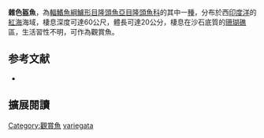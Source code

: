 {{Speciesbox
| name = 雜色盔魚
| image = 
| image_width = 250px
| status = LC
| status_system = IUCN3.1
| genus = Coris
| species = variegata
| authority = [[Rüppell|Rüppell]], 1835
| synonyms = *''Halichoeres variegatus''<br /><small>Rüppell, 1835</small> ''
*''Coris variegatus''<br /><small>Rüppell, 1835</small>
}}

'''雜色盔魚'''，為[[輻鰭魚綱|輻鰭魚綱]][[鱸形目|鱸形目]][[隆頭魚亞目|隆頭魚亞目]][[隆頭魚科|隆頭魚科]]的其中一[[種|種]]，分布於西[[印度洋|印度洋]]的[[紅海|紅海]]海域，棲息深度可達60公尺，體長可達20公分，棲息在沙石底質的[[珊瑚礁|珊瑚礁]]區，生活習性不明，可作為觀賞魚。
==参考文献==
*{{FishBase_species|genus=Coris|species=variegata |year=2013|month=7}}
== 擴展閱讀 ==
{{refbegin}}
{{wikispecies-inline|Coris variegata |雜色盔魚}}
{{refend}}
{{Taxonbar|from=Q6398000}}

[[Category:觀賞魚|Category:觀賞魚]]
[[Category:盔魚屬|variegata]]


{{鱸形目小作品}}